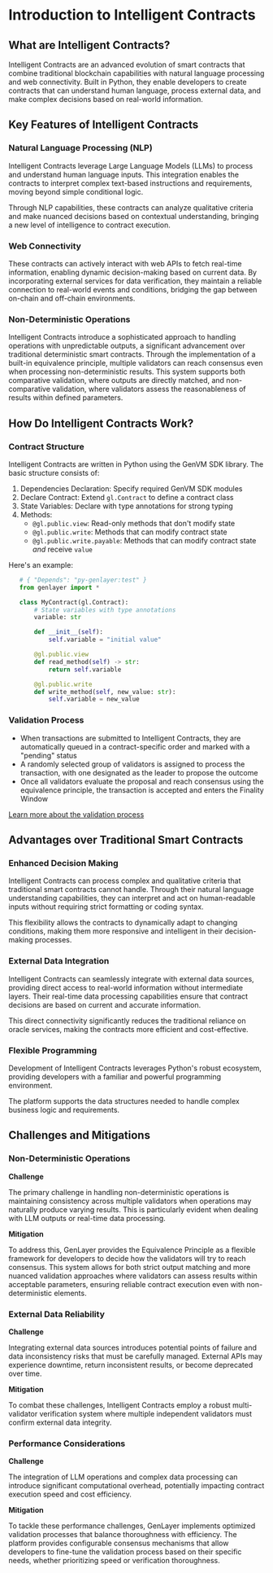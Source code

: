 # Introduction to Intelligent Contracts

## What are Intelligent Contracts?

Intelligent Contracts are an advanced evolution of smart contracts that combine traditional blockchain capabilities with natural language processing and web connectivity. Built in Python, they enable developers to create contracts that can understand human language, process external data, and make complex decisions based on real-world information.

## Key Features of Intelligent Contracts

### Natural Language Processing (NLP)
Intelligent Contracts leverage Large Language Models (LLMs) to process and understand human language inputs. This integration enables the contracts to interpret complex text-based instructions and requirements, moving beyond simple conditional logic.

Through NLP capabilities, these contracts can analyze qualitative criteria and make nuanced decisions based on contextual understanding, bringing a new level of intelligence to contract execution.

### Web Connectivity
These contracts can actively interact with web APIs to fetch real-time information, enabling dynamic decision-making based on current data. By incorporating external services for data verification, they maintain a reliable connection to real-world events and conditions, bridging the gap between on-chain and off-chain environments.

### Non-Deterministic Operations
Intelligent Contracts introduce a sophisticated approach to handling operations with unpredictable outputs, a significant advancement over traditional deterministic smart contracts. Through the implementation of a built-in equivalence principle, multiple validators can reach consensus even when processing non-deterministic results. This system supports both comparative validation, where outputs are directly matched, and non-comparative validation, where validators assess the reasonableness of results within defined parameters.

## How Do Intelligent Contracts Work?

### Contract Structure
Intelligent Contracts are written in Python using the GenVM SDK library. The basic structure consists of:
1. Dependencies Declaration: Specify required GenVM SDK modules
2. Declare Contract: Extend `gl.Contract` to define a contract class
3. State Variables: Declare with type annotations for strong typing
4. Methods:
    - `@gl.public.view`: Read-only methods that don't modify state
    - `@gl.public.write`: Methods that can modify contract state
    - `@gl.public.write.payable`: Methods that can modify contract state *and* receive `value`

Here's an example:

```py
   # { "Depends": "py-genlayer:test" }
   from genlayer import *

   class MyContract(gl.Contract):
       # State variables with type annotations
       variable: str

       def __init__(self):
           self.variable = "initial value"

       @gl.public.view
       def read_method(self) -> str:
           return self.variable

       @gl.public.write
       def write_method(self, new_value: str):
           self.variable = new_value
```
### Validation Process
- When transactions are submitted to Intelligent Contracts, they are automatically queued in a contract-specific order and marked with a "pending" status
- A randomly selected group of validators is assigned to process the transaction, with one designated as the leader to propose the outcome
- Once all validators evaluate the proposal and reach consensus using the equivalence principle, the transaction is accepted and enters the Finality Window

[Learn more about the validation process](/about-genlayer/core-concepts/optimistic-democracy)

## Advantages over Traditional Smart Contracts

### Enhanced Decision Making
Intelligent Contracts can process complex and qualitative criteria that traditional smart contracts cannot handle. Through their natural language understanding capabilities, they can interpret and act on human-readable inputs without requiring strict formatting or coding syntax.

This flexibility allows the contracts to dynamically adapt to changing conditions, making them more responsive and intelligent in their decision-making processes.

### External Data Integration
Intelligent Contracts can seamlessly integrate with external data sources, providing direct access to real-world information without intermediate layers. Their real-time data processing capabilities ensure that contract decisions are based on current and accurate information.

This direct connectivity significantly reduces the traditional reliance on oracle services, making the contracts more efficient and cost-effective.

### Flexible Programming
Development of Intelligent Contracts leverages Python's robust ecosystem, providing developers with a familiar and powerful programming environment.

The platform supports the data structures needed to handle complex business logic and requirements.

## Challenges and Mitigations

### Non-Deterministic Operations
**Challenge**

The primary challenge in handling non-deterministic operations is maintaining consistency across multiple validators when operations may naturally produce varying results. This is particularly evident when dealing with LLM outputs or real-time data processing.

**Mitigation**

To address this, GenLayer provides the Equivalence Principle as a flexible framework for developers to decide how the validators will try to reach consensus. This system allows for both strict output matching and more nuanced validation approaches where validators can assess results within acceptable parameters, ensuring reliable contract execution even with non-deterministic elements.

### External Data Reliability
**Challenge**

Integrating external data sources introduces potential points of failure and data inconsistency risks that must be carefully managed. External APIs may experience downtime, return inconsistent results, or become deprecated over time.

**Mitigation**

To combat these challenges, Intelligent Contracts employ a robust multi-validator verification system where multiple independent validators must confirm external data integrity.

### Performance Considerations

**Challenge**

The integration of LLM operations and complex data processing can introduce significant computational overhead, potentially impacting contract execution speed and cost efficiency.

**Mitigation**

To tackle these performance challenges, GenLayer implements optimized validation processes that balance thoroughness with efficiency. The platform provides configurable consensus mechanisms that allow developers to fine-tune the validation process based on their specific needs, whether prioritizing speed or verification thoroughness.
